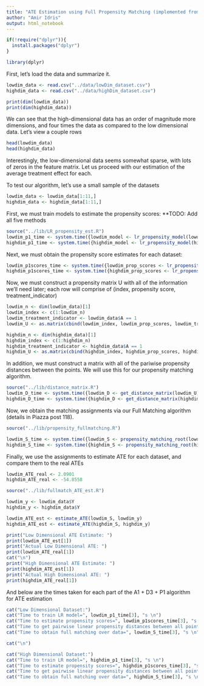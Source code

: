 ```yaml
---
title: "ATE Estimation using Full Propensity Matching (implemented from scratch) and Linear Propensity Scoring"
author: "Amir Idris"
output: html_notebook
---
```



```r
if(!require("dplyr")){
  install.packages("dplyr")
}

library(dplyr)
```


First, let's load the data and summarize it.
```r
lowdim_data <- read.csv("../data/lowDim_dataset.csv")
highdim_data <- read.csv("../data/highDim_dataset.csv")

print(dim(lowdim_data))
print(dim(highdim_data))
```

We can see that the high-dimensional data has an order of magnitude more dimensions, and four times the data as compared to the low dimensional data. Let's view a couple rows

```r
head(lowdim_data)
head(highdim_data)
```

Interestingly, the low-dimensional data seems somewhat sparse, with lots of zeros in the feature matrix. Let us proceed with our estimation of the average treatment effect for each.

To test our algorithm, let's use a small sample of the datasets
```r
lowdim_data <- lowdim_data[1:11,]
highdim_data <- highdim_data[1:11,]
```



First, we must train models to estimate the propensity scores:
**TODO: Add all five methods
```r
source("../lib/LR_propensity_est.R")
lowdim_p1_time <- system.time({lowdim_model <- lr_propensity_model(lowdim_data);})
highdim_p1_time <- system.time({highdim_model <- lr_propensity_model(highdim_data);})
```


Next, we must obtain the propensity score estimates for each dataset:
```r
lowdim_p1scores_time <- system.time({lowdim_prop_scores <- lr_propensity(lowdim_data, lowdim_model);})
highdim_p1scores_time <- system.time({highdim_prop_scores <- lr_propensity(highdim_data, highdim_model);})

```


Now, we must construct a propensity matrix U with all of the information we'll need later; each row will comprise of (index, propensity score, treatment_indicator)
```r
lowdim_n <- dim(lowdim_data)[1]
lowdim_index <- c(1:lowdim_n)
lowdim_treatment_indicator <- lowdim_data$A == 1
lowdim_U <- as.matrix(cbind(lowdim_index, lowdim_prop_scores, lowdim_treatment_indicator))

highdim_n <- dim(highdim_data)[1]
highdim_index <- c(1:highdim_n)
highdim_treatment_indicator <- highdim_data$A == 1
highdim_U <- as.matrix(cbind(highdim_index, highdim_prop_scores, highdim_treatment_indicator))
```


In addition, we must construct a matrix with all of the pariwise propensity distances between the points. We will use this for our propensity matching algorithm.

```r
source("../lib/distance_matrix.R")
lowdim_D_time <- system.time({lowdim_D <- get_distance_matrix(lowdim_U);})
highdim_D_time <- system.time({highdim_D <- get_distance_matrix(highdim_U);})
```


Now, we obtain the matching assignments via our Full Matching algorithm (details in Piazza post 118).

```r
source("../lib/propensity_fullmatching.R")

lowdim_S_time <- system.time({lowdim_S <- propensity_matching_root(lowdim_U, lowdim_D);})
highdim_S_time <- system.time({highdim_S <- propensity_matching_root(highdim_U, highdim_D);})
```

Finally, we use the assignments to estimate ATE for each dataset, and compare them to the real ATEs

```r
lowdim_ATE_real <- 2.0901
highdim_ATE_real <- -54.8558

source("../lib/fullmatch_ATE_est.R")

lowdim_y <- lowdim_data$Y
highdim_y <- highdim_data$Y

lowdim_ATE_est <- estimate_ATE(lowdim_S, lowdim_y)
highdim_ATE_est <- estimate_ATE(highdim_S, highdim_y)
```

```r
print("Low Dimensional ATE Estimate: ")
print(lowdim_ATE_est[1])
print("Actual Low Dimensional ATE: ")
print(lowdim_ATE_real[1])
cat("\n")
print("High Dimensional ATE Estimate: ")
print(highdim_ATE_est[1])
print("Actual High Dimensional ATE: ")
print(highdim_ATE_real[1])
```

And below are the times taken for each part of the A1 + D3 + P1 algorithm for ATE estimation

```r
cat("Low Dimensional Dataset:")
cat("Time to train LR model=", lowdim_p1_time[3], "s \n")
cat("Time to estimate propensity scores=", lowdim_p1scores_time[3], "s \n")
cat("Time to get pairwise linear propensity distances between all points=", lowdim_D_time[3], "s \n")
cat("Time to obtain full matching over data=", lowdim_S_time[3], "s \n")

cat("\n")

cat("High Dimensional Dataset:")
cat("Time to train LR model=", highdim_p1_time[3], "s \n")
cat("Time to estimate propensity scores=", highdim_p1scores_time[3], "s \n")
cat("Time to get pairwise linear propensity distances between all points=", highdim_D_time[3], "s \n")
cat("Time to obtain full matching over data=", highdim_S_time[3], "s \n")
```













